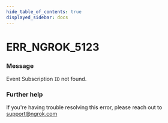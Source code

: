 ```yaml
---
hide_table_of_contents: true
displayed_sidebar: docs
---
```



# ERR_NGROK_5123

### Message

Event Subscription `ID` not found.

<ErrorDetails error="err_ngrok_5123" />

### Further help

If you're having trouble resolving this error, please reach out to [support@ngrok.com](mailto:support@ngrok.com?subject=Help%20with%20ERR_NGROK_5123)


